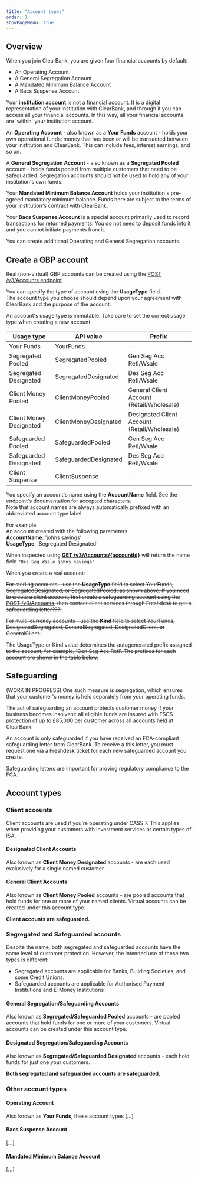 ```yaml
---
title: "Account types"
order: 1
showPageMenu: true
---
```



## Overview

When you join ClearBank, you are given four financial accounts by default:

* An Operating Account
* A General Segregation Account
* A Mandated Minimum Balance Account
* A Bacs Suspense Account

<Callout colour="blue">
Your <strong>institution account</strong> is not a financial account. It is a digital representation of your institution with ClearBank, and through it you can access all your financial accounts. In this way, all your financial accounts are 'within' your institution account.
</Callout>

 An **Operating Account** - also known as a **Your Funds** account - holds your own operational funds: money that has been or will be transacted between your institution and ClearBank. This can include fees, interest earnings, and so on.

 A **General Segregation Account** - also known as a **Segregated Pooled** account - holds funds pooled from multiple customers that need to be safeguarded. Segregation accounts should not be used to hold any of your institution's own funds.

 Your **Mandated Minimum Balance Account** holds your institution's pre-agreed mandatory minimum balance. Funds here are subject to the terms of your institution's contract with ClearBank.

 Your **Bacs Suspense Account** is a special account primarily used to record transactions for returned payments. You do not need to deposit funds into it and you cannot initiate payments from it.

You can create additional Operating and General Segregation accounts.

<!-- ![Diagram showing your initial set of accounts](/assets/images/Accounts-Day1.svg "Initial set of accounts") -->

## Create a GBP account

Real (non-virtual) GBP accounts can be created using the [POST /v3/Accounts endpoint](/uk/docs/gbp-accounts/manage-accounts#create-an-account-real).

You can specify the type of account using the **UsageType** field.  
The account type you choose should depend upon your agreement with ClearBank and the purpose of the account.

<Callout colour="blue">
An account's usage type is immutable. Take care to set the correct usage type when creating a new account.
</Callout>

| Usage type              | API value             | Prefix                                       |
|-------------------------|-----------------------|----------------------------------------------|
| Your Funds              | YourFunds             | -                                            |
| Segregated Pooled       | SegregatedPooled      | Gen Seg Acc Retl/Wsale                       |
| Segregated Designated   | SegregatedDesignated  | Des Seg Acc Retl/Wsale                       |
| Client Money Pooled     | ClientMoneyPooled     | General Client Account (Retail/Wholesale)    |
| Client Money Designated | ClientMoneyDesignated | Designated Client Account (Retail/Wholesale) |
| Safeguarded Pooled      | SafeguardedPooled     | Gen Seg Acc Retl/Wsale                       |
| Safeguarded Designated  | SafeguardedDesignated | Des Seg Acc Retl/Wsale                       |
| Client Suspense         | ClientSuspense        | -                                            |

You specify an account's name using the **AccountName** field. See the endpoint's documentation for accepted characters.  
Note that account names are always automatically prefixed with an abbreviated account type label.

For example:  
An account created with the following parameters:  
**AccountName**: 'johns savings'  
**UsageType**: 'Segregated Designated'

When inspected using [**GET /v3/Accounts/{accountId}**](http://localhost:8000/uk/docs/gbp-accounts/manage-accounts#get-information-for-an-account-real) will return the name field `"Des Seg Wsale johns savings"`


~~When you create a real account:~~

~~For sterling accounts - use the **UsageType** field to select YourFunds, SegregatedDesignated, or SegregatedPooled, as shown above. If you need to create a client account, first create a safeguarding account using the [POST /v3/Accounts](./manage-accounts#create-an-account-real), then contact client services through Freshdesk to get a safeguarding letter???.~~

~~For multi-currency accounts - use the **Kind** field to select YourFunds, DesignatedSegregated,  GeneralSegregated, DesignatedClient, or GeneralClient.~~

~~The UsageType or Kind value determines the autogenerated prefix assigned to the account, for example, 'Gen Seg Acc Retl'. The prefixes for each account are shown in the table below.~~

<!-- ![Image showing correct usage of usageType/kind](/assets/images/Accounts-Usage.svg "Correct usage of usageType/kind") -->

## Safeguarding

(WORK IN PROGRESS) One such measure is segregation, which ensures that your customer's money is held separately from your operating funds.

The act of safeguarding an account protects customer money if your business becomes insolvent: all eligible funds are insured with FSCS protection of up to £85,000 per customer across all accounts held at ClearBank.

<!-- For e-money institutions (EMIs) and payment institutions (PIs), having at least one safeguarded account in place is a Financial Conduct Authority (FCA) requirement.  -->

An account is only safeguarded if you have received an FCA-compliant safeguarding letter from ClearBank. To receive a this letter, you must request one via a Freshdesk ticket for each new safeguarded account you create.

Safeguarding letters are important for proving regulatory compliance to the FCA.

## Account types

### Client accounts

Client accounts are used if you’re operating under CASS 7. This applies when providing your customers with investment services or certain types of ISA.

#### Designated Client Accounts
Also known as **Client Money Designated** accounts - are each used exclusively for a single named customer.

#### General Client Accounts
Also known as **Client Money Pooled** accounts - are pooled accounts that hold funds for one or more of your named clients. Virtual accounts can be created under this account type.

**Client accounts are safeguarded.**

### Segregated and Safeguarded accounts

Despite the name, both segregated and safeguarded accounts have the same level of customer protection.
However, the intended use of these two types is different:
* Segregated accounts are applicable for Banks, Building Societies, and some Credit Unions.
* Safeguarded accounts are applicable for Authorised Payment Institutions and E-Money Institutions

#### General Segregation/Safeguarding Accounts
Also known as **Segregated/Safeguarded Pooled** accounts - are pooled accounts that hold funds for one or more of your customers. Virtual accounts can be created under this account type.

#### Designated Segregation/Safeguarding Accounts
Also known as **Segregated/Safeguarded Designated** accounts - each hold funds for just one your customers.

**Both segregated and safeguarded accounts are safeguarded.**

### Other account types

#### Operating Account

Also known as **Your Funds**, these account types \[...\]

#### Bacs Suspense Account

\[...\]

#### Mandated Minimum Balance Account

\[...\]